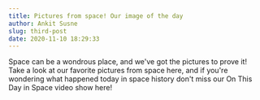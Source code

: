 ```yaml
---
title: Pictures from space! Our image of the day
author: Ankit Susne
slug: third-post
date: 2020-11-10 18:29:33
---
```


Space can be a wondrous place, and we've got the pictures to prove it! Take a look at our favorite pictures from space here, and if you're wondering what happened today in space history don't miss our On This Day in Space video show here!
